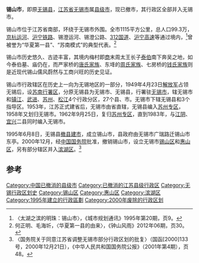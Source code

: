 {{Otheruses|subject=1949年后从原无锡县、后无锡市划分出成立的无锡县（锡山市）|other=无锡的整体历史与介绍|无锡市}}
'''锡山市'''，即原[[无锡县|无锡县]]，[[江苏省|江苏省]][[无锡市|无锡市]]属[[县级市|县级市]]，现已撤市，其行政区全部并入无锡市。

锡山市位于江苏省南部，环绕于无锡市外围。全市1115平方公里，总人口99.3万，[[京杭运河|京杭运河]]、[[沪宁铁路|沪宁铁路]]、锡澄运河、锡澄公路、[[312国道|312国道]]、[[沪宁高速|沪宁高速]]等通过境内，<ref>〈太湖之滨的明珠：锡山市〉，《城市规划通讯》1995年第20期，页9。</ref>曾被誉为“华夏第一县”、“苏南模式”的典型代表。<ref>何正明、毛海圻，〈华夏第一县的由来〉，《钟山风雨》2012年06期，页30。</ref>

锡山市历史悠久、古迹丰富，其境内梅村即[[商朝|商]]末周太王长子[[泰伯|泰伯]]南下奔吴之地，如今泰伯墓、庙仍在，而严家桥的[[唐翔千|唐氏家族]]、东鿍的[[周舜卿|周氏家族]]、七房桥的[[钱穆|钱氏家族]]则是近现代锡山儒风蔚然与工商兴旺的历史见证。

锡山市行政辖区在历史上一向为无锡地区的一部分，1949年4月23日[[中国人民解放军|解放军]]占领无锡后，设[[苏南行署区|苏南行署区]]，分原无锡县为无锡市、无锡县，行署驻[[无锡市|无锡市]]，辖无锡市和[[镇江|镇江]]、[[武进|武进]]、[[苏州|苏州]]、[[松江|松江]]4个行政分区，27个县、市。无锡市下辖无锡县和3个指导区。1953年，江苏正式建省后，无锡市由省直辖，无锡县编入[[苏州专区|苏州专区]]，1958年又划归无锡市。1962年9月25日，复归[[苏州专区|苏州专区]]，直到1983年，与[[江阴县|江阴]]、[[宜兴县|宜兴]]二县同时编入无锡市。

1995年6月8日，无锡县[[撤县建市|撤县建市]]，成立锡山市，县政府由无锡市广瑞路迁锡山市东亭。2000年12月，经[[中华人民共和国国务院|中国国务院]]批准，撤销锡山市，设立无锡市[[锡山区|锡山区]]和[[惠山区|惠山区]]，另有部分辖区并入[[滨湖区|滨湖区]]。<ref>〈国务院关于同意江苏省调整无锡市部分行政区划的批复〉（国函[2000]133号，2000年12月21日），《中华人民共和国国务院公报》（2001年第4期），页48。</ref>

== 参考 ==
{{reflist|2}}

{{中华人民共和国行政区划小作品}}
[[Category:中国已撤消的县级市|Category:中国已撤消的县级市]]
[[Category:已撤消的江苏县级行政区|Category:已撤消的江苏县级行政区]]
[[Category:无锡行政区划史|Category:无锡行政区划史]]
[[Category:锡山区|Category:锡山区]]
[[Category:惠山区|Category:惠山区]]
[[Category:滨湖区|Category:滨湖区]]
[[Category:1995年建立的行政區劃|Category:1995年建立的行政區劃]]
[[Category:2000年废除的行政区划|Category:2000年废除的行政区划]]